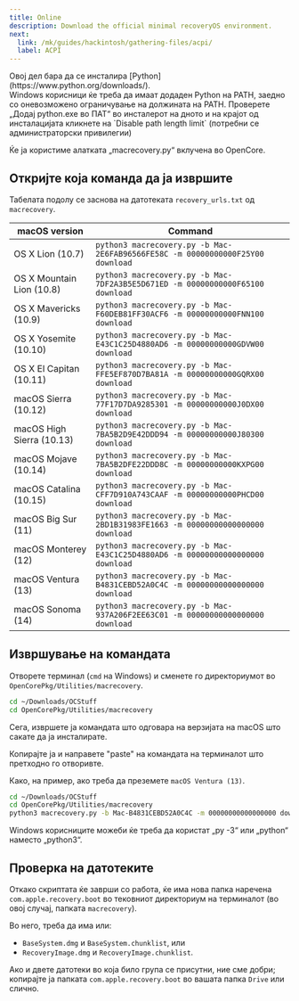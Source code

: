 ```yaml
---
title: Online
description: Download the official minimal recoveryOS environment.
next:
  link: /mk/guides/hackintosh/gathering-files/acpi/
  label: ACPI
---
```



<Aside type="caution">
Овој дел бара да се инсталира [Python](https://www.python.org/downloads/).
</Aside>

<Aside type="caution">
Windows корисници ќе треба да имаат додаден Python на PATH, заедно со оневозможено ограничување на должината на PATH. Проверете „Додај python.exe во ПАТ“ во инсталерот на дното и на крајот од инсталацијата кликнете на `Disable path length limit` (потребни се администраторски привилегии)
</Aside>

Ќе ја користиме алатката „macrecovery.py“ вклучена во OpenCore.

## Откријте која команда да ја извршите

Табелата подолу се заснова на датотеката `recovery_urls.txt` од `macrecovery`.

| macOS version             | Command                                                                        |
| ------------------------- | ------------------------------------------------------------------------------ |
| OS X Lion (10.7)          | `python3 macrecovery.py -b Mac-2E6FAB96566FE58C -m 00000000000F25Y00 download` |
| OS X Mountain Lion (10.8) | `python3 macrecovery.py -b Mac-7DF2A3B5E5D671ED -m 00000000000F65100 download` |
| OS X Mavericks (10.9)     | `python3 macrecovery.py -b Mac-F60DEB81FF30ACF6 -m 00000000000FNN100 download` |
| OS X Yosemite (10.10)     | `python3 macrecovery.py -b Mac-E43C1C25D4880AD6 -m 00000000000GDVW00 download` |
| OS X El Capitan (10.11)   | `python3 macrecovery.py -b Mac-FFE5EF870D7BA81A -m 00000000000GQRX00 download` |
| macOS Sierra (10.12)      | `python3 macrecovery.py -b Mac-77F17D7DA9285301 -m 00000000000J0DX00 download` |
| macOS High Sierra (10.13) | `python3 macrecovery.py -b Mac-7BA5B2D9E42DDD94 -m 00000000000J80300 download` |
| macOS Mojave (10.14)      | `python3 macrecovery.py -b Mac-7BA5B2DFE22DDD8C -m 00000000000KXPG00 download` |
| macOS Catalina (10.15)    | `python3 macrecovery.py -b Mac-CFF7D910A743CAAF -m 00000000000PHCD00 download` |
| macOS Big Sur (11)        | `python3 macrecovery.py -b Mac-2BD1B31983FE1663 -m 00000000000000000 download` |
| macOS Monterey (12)       | `python3 macrecovery.py -b Mac-E43C1C25D4880AD6 -m 00000000000000000 download` |
| macOS Ventura (13)        | `python3 macrecovery.py -b Mac-B4831CEBD52A0C4C -m 00000000000000000 download` |
| macOS Sonoma (14)         | `python3 macrecovery.py -b Mac-937A206F2EE63C01 -m 00000000000000000 download` |

## Извршување на командата

Отворете терминал (`cmd` на Windows) и сменете го директориумот во `OpenCorePkg/Utilities/macrecovery`.

```bash
cd ~/Downloads/OCStuff
cd OpenCorePkg/Utilities/macrecovery
```

Сега, извршете ја командата што одговара на верзијата на macOS што сакате да ја инсталирате.

Копирајте ја и направете "paste" на командата на терминалот што претходно го отворивте.

Како, на пример, ако треба да преземете `macOS Ventura (13)`.

```bash
cd ~/Downloads/OCStuff
cd OpenCorePkg/Utilities/macrecovery
python3 macrecovery.py -b Mac-B4831CEBD52A0C4C -m 00000000000000000 download
```

<Aside type="caution">
Windows корисниците можеби ќе треба да користат „py -3“ или „python“ наместо „python3“.
</Aside>

## Проверка на датотеките

Откако скриптата ќе заврши со работа, ќе има нова папка наречена `com.apple.recovery.boot` во тековниот директориум на терминалот (во овој случај, папката `macrecovery`).

Во него, треба да има или:

- `BaseSystem.dmg` и `BaseSystem.chunklist`, или
- `RecoveryImage.dmg` и `RecoveryImage.chunklist`.

Ако и двете датотеки во која било група се присутни, ние сме добри; копирајте ја папката `com.apple.recovery.boot` во вашата папка `Drive` или слично.
